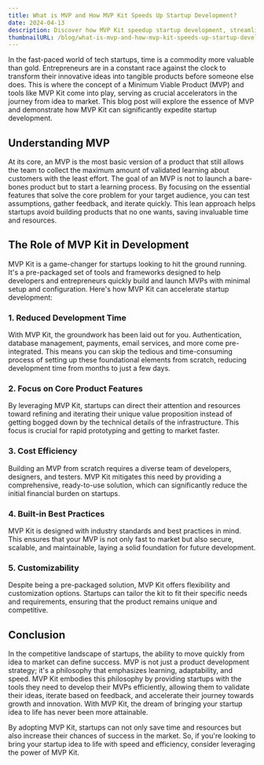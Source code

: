 ```yaml
---
title: What is MVP and How MVP Kit Speeds Up Startup Development?
date: 2024-04-13
description: Discover how MVP Kit speedup startup development, streamlining the journey from idea to launch with ready-to-use features and technologies.
thumbnailURL: /blog/what-is-mvp-and-how-mvp-kit-speeds-up-startup-development.jpg
---
```


In the fast-paced world of tech startups, time is a commodity more valuable than gold. Entrepreneurs are in a constant race against the clock to transform their innovative ideas into tangible products before someone else does. This is where the concept of a Minimum Viable Product (MVP) and tools like MVP Kit come into play, serving as crucial accelerators in the journey from idea to market. This blog post will explore the essence of MVP and demonstrate how MVP Kit can significantly expedite startup development.

## Understanding MVP
At its core, an MVP is the most basic version of a product that still allows the team to collect the maximum amount of validated learning about customers with the least effort. The goal of an MVP is not to launch a bare-bones product but to start a learning process. By focusing on the essential features that solve the core problem for your target audience, you can test assumptions, gather feedback, and iterate quickly. This lean approach helps startups avoid building products that no one wants, saving invaluable time and resources.

## The Role of MVP Kit in Development
MVP Kit is a game-changer for startups looking to hit the ground running. It's a pre-packaged set of tools and frameworks designed to help developers and entrepreneurs quickly build and launch MVPs with minimal setup and configuration. Here's how MVP Kit can accelerate startup development:

### 1. Reduced Development Time
With MVP Kit, the groundwork has been laid out for you. Authentication, database management, payments, email services, and more come pre-integrated. This means you can skip the tedious and time-consuming process of setting up these foundational elements from scratch, reducing development time from months to just a few days.

### 2. Focus on Core Product Features
By leveraging MVP Kit, startups can direct their attention and resources toward refining and iterating their unique value proposition instead of getting bogged down by the technical details of the infrastructure. This focus is crucial for rapid prototyping and getting to market faster.

### 3. Cost Efficiency
Building an MVP from scratch requires a diverse team of developers, designers, and testers. MVP Kit mitigates this need by providing a comprehensive, ready-to-use solution, which can significantly reduce the initial financial burden on startups.

### 4. Built-in Best Practices
MVP Kit is designed with industry standards and best practices in mind. This ensures that your MVP is not only fast to market but also secure, scalable, and maintainable, laying a solid foundation for future development.

### 5. Customizability
Despite being a pre-packaged solution, MVP Kit offers flexibility and customization options. Startups can tailor the kit to fit their specific needs and requirements, ensuring that the product remains unique and competitive.

## Conclusion
In the competitive landscape of startups, the ability to move quickly from idea to market can define success. MVP is not just a product development strategy; it's a philosophy that emphasizes learning, adaptability, and speed. MVP Kit embodies this philosophy by providing startups with the tools they need to develop their MVPs efficiently, allowing them to validate their ideas, iterate based on feedback, and accelerate their journey towards growth and innovation. With MVP Kit, the dream of bringing your startup idea to life has never been more attainable.

By adopting MVP Kit, startups can not only save time and resources but also increase their chances of success in the market. So, if you're looking to bring your startup idea to life with speed and efficiency, consider leveraging the power of MVP Kit.